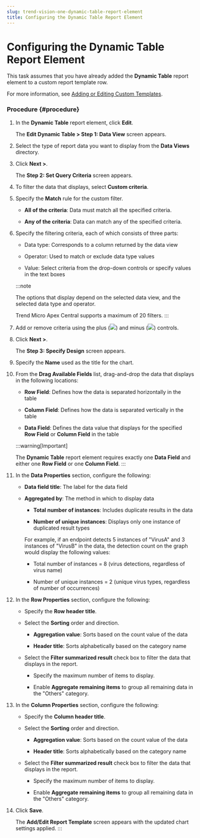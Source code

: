 ```yaml
---
slug: trend-vision-one-dynamic-table-report-element
title: Configuring the Dynamic Table Report Element
---
```

# Configuring the Dynamic Table Report Element

This task assumes that you have already added the **Dynamic Table** report element to a custom report template row.

For more information, see [Adding or Editing Custom Templates](adding-or-editing-custom-templates.mdx).

### Procedure {#procedure}

1.  In the **Dynamic Table** report element, click **Edit**.

    The **Edit Dynamic Table \> Step 1: Data View** screen appears.

2.  Select the type of report data you want to display from the **Data Views** directory.

3.  Click **Next \>**.

    The **Step 2: Set Query Criteria** screen appears.

4.  To filter the data that displays, select **Custom criteria**.

5.  Specify the **Match** rule for the custom filter.

    - **All of the criteria**: Data must match all the specified criteria.

    - **Any of the criteria**: Data can match any of the specified criteria.

6.  Specify the filtering criteria, each of which consists of three parts:

    - Data type: Corresponds to a column returned by the data view

    - Operator: Used to match or exclude data type values

    - Value: Select criteria from the drop-down controls or specify values in the text boxes

    :::note

    The options that display depend on the selected data view, and the selected data type and operator.

    Trend Micro Apex Central supports a maximum of 20 filters.
    :::

7.  Add or remove criteria using the plus (![](/images/icon_add_criteria=GUID-4689DC18-D66C-4A83-8B5C-FD8A3F3BAE8C=1=en-us=Low.webp)) and minus (![](/images/icon_remove_criteria=GUID-A282B7A3-F83E-4395-B290-817619C7A5ED=1=en-us=Low.webp)) controls.

8.  Click **Next \>**.

    The **Step 3: Specify Design** screen appears.

9.  Specify the **Name** used as the title for the chart.

10. From the **Drag Available Fields** list, drag-and-drop the data that displays in the following locations:

    - **Row Field**: Defines how the data is separated horizontally in the table

    - **Column Field**: Defines how the data is separated vertically in the table

    - **Data Field**: Defines the data value that displays for the specified **Row Field** or **Column Field** in the table

    :::warning[Important]

    The **Dynamic Table** report element requires exactly one **Data Field** and either one **Row Field** or one **Column Field**.
    :::

11. In the **Data Properties** section, configure the following:

    - **Data field title**: The label for the data field

    - **Aggregated by**: The method in which to display data

      - **Total number of instances**: Includes duplicate results in the data

      - **Number of unique instances**: Displays only one instance of duplicated result types

      For example, if an endpoint detects 5 instances of "VirusA" and 3 instances of "VirusB" in the data, the detection count on the graph would display the following values:

      - Total number of instances = 8 (virus detections, regardless of virus name)

      - Number of unique instances = 2 (unique virus types, regardless of number of occurrences)

12. In the **Row Properties** section, configure the following:

    - Specify the **Row header title**.

    - Select the **Sorting** order and direction.

      - **Aggregation value**: Sorts based on the count value of the data

      - **Header title**: Sorts alphabetically based on the category name

    - Select the **Filter summarized result** check box to filter the data that displays in the report.

      - Specify the maximum number of items to display.

      - Enable **Aggregate remaining items** to group all remaining data in the "Others" category.

13. In the **Column Properties** section, configure the following:

    - Specify the **Column header title**.

    - Select the **Sorting** order and direction.

      - **Aggregation value**: Sorts based on the count value of the data

      - **Header title**: Sorts alphabetically based on the category name

    - Select the **Filter summarized result** check box to filter the data that displays in the report.

      - Specify the maximum number of items to display.

      - Enable **Aggregate remaining items** to group all remaining data in the "Others" category.

14. Click **Save**.

    The **Add/Edit Report Template** screen appears with the updated chart settings applied.
:::
